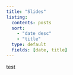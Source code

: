 ```yaml
---
title: "Slides"
listing:
  contents: posts
  sort:
    - "date desc"
    - "title"
  type: default
  fields: [date, title]
---
```


test
